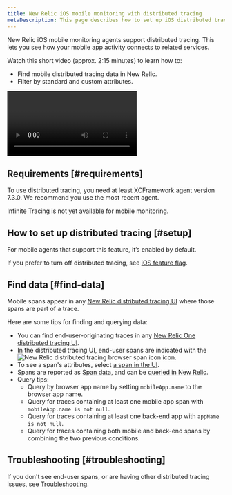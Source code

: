```yaml
---
title: New Relic iOS mobile monitoring with distributed tracing
metaDescription: This page describes how to set up iOS distributed tracing.
---
```



New Relic iOS mobile monitoring agents support distributed tracing. This lets you see how your mobile app activity connects to related services.

Watch this short video (approx. 2:15 minutes) to learn how to:

* Find mobile distributed tracing data in New Relic.
* Filter by standard and custom attributes.

<Video
  id="tkAxeE5cT2Q"
  type="youtube"
/>

## Requirements [#requirements]

To use distributed tracing, you need at least XCFramework agent version 7.3.0. We recommend you use the most recent agent.

<Callout variant="tip">
  Infinite Tracing is not yet available for mobile monitoring.
</Callout>

## How to set up distributed tracing [#setup]

For mobile agents that support this feature, it’s enabled by default.

If you prefer to turn off distributed tracing, see [iOS feature flag](/docs/mobile-monitoring/new-relic-mobile-ios/api-guides/ios-agent-configuration-feature-flags/#dt).

## Find data [#find-data]

Mobile spans appear in any [New Relic distributed tracing UI](/docs/understand-dependencies/distributed-tracing/ui-data/additional-distributed-tracing-features-new-relic-one/) where those spans are part of a trace.

Here are some tips for finding and querying data:

* You can find end-user-originating traces in any [New Relic One distributed tracing UI](/docs/understand-dependencies/distributed-tracing/ui-data/additional-distributed-tracing-features-new-relic-one).
* In the distributed tracing UI, end-user spans are indicated with the <img
    src={mobileIcon}
    title="distributed-tracing-browser-span-icon.png"
    alt="New Relic distributed tracing browser span icon"
  /> icon.
* To see a span's attributes, select [a span in the UI](/docs/apm/distributed-tracing/ui-data/understand-use-distributed-tracing-data#span-details).
* Spans are reported as [Span data](/attribute-dictionary/?event=Span), and can be [queried in New Relic](/docs/using-new-relic/data/understand-data/query-new-relic-data).
* Query tips:
  * Query by browser app name by setting `mobileApp.name` to the browser app name.
  * Query for traces containing at least one mobile app span with `mobileApp.name is not null`.
  * Query for traces containing at least one back-end app with `appName is not null`.
  * Query for traces containing both mobile and back-end spans by combining the two previous conditions.

## Troubleshooting [#troubleshooting]

If you don't see end-user spans, or are having other distributed tracing issues, see [Troubleshooting](/docs/apm/distributed-tracing/troubleshooting/troubleshooting-missing-trace-data).
